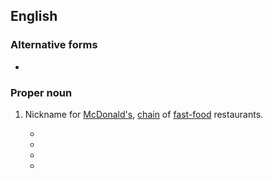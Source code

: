 ==English==

===Alternative forms===
* {{l|en|Mickey D's}}

===Proper noun===
{{en-proper noun}}

# {{lb|en|slang}} Nickname for [[McDonald's]], [[chain]] of [[fast-food]] restaurants.
#* {{quote-text|year=1996|author=Francine Rivers|title=The Scarlet Thread|page=417|passage=Clanton and Carolyn made no complaints, but she could tell they would have preferred a '''Mickey D''' to her festive efforts. The best thing about the turkey was the skin.}}
#* {{quote-text|year=1997|author=Tony Chiu|title=Positive Match|page=110|passage=Tejada quickly sobered them: "How much a cow weigh after '''Mickey D''' be through with him?}}
#* {{quote-text|year=2003|author=Robert K. Tanenbaum|title=Absolute Rage|page=13|passage=[…] the local metropolis, population twelve thousand, a '''Mickey D''', three gas stations, and a Bi-Lo […].}}
#* {{quote-text|year=2006|author=Elizabeth Whitmer|title=Aloha Rainbow|page=154|passage=Damn thing even promised free '''Mickey D''' chicken salad coupons for filling out questionnaires.}}